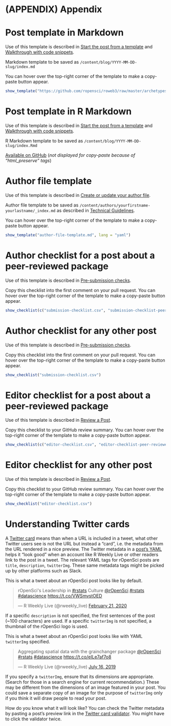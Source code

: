 # (APPENDIX) Appendix {-}

# Post template in Markdown {#templatemd}

Use of this template is described in [Start the post from a template](#templates) and [Walkthrough with code snippets](#usetemplates).

Markdown template to be saved as `/content/blog/YYYY-MM-DD-slug/index.md`

You can hover over the top-right corner of the template to make a copy-paste button appear.

```r
show_template("https://github.com/ropensci/roweb3/raw/master/archetypes/md/index.md", lang = "markdown")
```

# Post template in R Markdown {#templatermd}

Use of this template is described in [Start the post from a template](#templates) and [Walkthrough with code snippets](#usetemplates).

R Markdown template to be saved as `/content/blog/YYYY-MM-DD-slug/index.Rmd`

[Available on GitHub](https://github.com/ropensci/roweb3/blob/master/archetypes/Rmd/index.md) (_not displayed for copy-paste because of "html_preserve" tags_)

# Author file template {#authortemplate}

Use of this template is described in [Create or update your author file](#createauthorfile).

Author file template to be saved as `/content/authors/yourfirstname-yourlastname/_index.md` as described in [Technical Guidelines](#createauthorfile).

You can hover over the top-right corner of the template to make a copy-paste button appear.

```r
show_template("author-file-template.md", lang = "yaml")
```

# Author checklist for a post about a peer-reviewed package {#authorchecklistpeer}

Use of this template is described in [Pre-submission checks](#presubchecks).

Copy this checklist into the first comment on your pull request.
You can hover over the top-right corner of the template to make a copy-paste button appear.

```r
show_checklist(c("submission-checklist.csv", "submission-checklist-peer-reviewed-pkg.csv"))
```

# Author checklist for any other post {#authorchecklistany}

Use of this template is described in [Pre-submission checks](#presubchecks).

Copy this checklist into the first comment on your pull request. 
You can hover over the top-right corner of the template to make a copy-paste button appear.

```r
show_checklist("submission-checklist.csv")
```

# Editor checklist for a post about a peer-reviewed package {#editorchecklistpeer}

Use of this template is described in [Review a Post](#review).

Copy this checklist to your GitHub review summary.
You can hover over the top-right corner of the template to make a copy-paste button appear.

```r
show_checklist(c("editor-checklist.csv", "editor-checklist-peer-reviewed-pkg.csv"))
```

# Editor checklist for any other post {#editorchecklistany}

Use of this template is described in [Review a Post](#review).

Copy this checklist to your GitHub review summary.
You can hover over the top-right corner of the template to make a copy-paste button appear.

```r
show_checklist("editor-checklist.csv")
```

# Understanding Twitter cards {#twittercards}

A [Twitter card](https://developer.twitter.com/en/docs/tweets/optimize-with-cards/overview/abouts-cards) means than when a URL is included in a tweet, what other Twitter users see is not the URL but instead a "card", i.e. the metadata from the URL rendered in a nice preview.
The Twitter metadata in a [post's YAML](whatgoesinyaml) helps it "look good" when an account like R Weekly Live or other readers link to the post in a tweet. 
The relevant YAML tags for rOpenSci posts are `title`, `description`, `twitterImg`.
These same metadata tags might be picked up by other platforms such as Slack.

This is what a tweet about an rOpenSci post looks like by default.

<!--html_preserve--><blockquote class="twitter-tweet"><p lang="en" dir="ltr">rOpenSci&#39;s Leadership in <a href="https://twitter.com/hashtag/rstats?src=hash&amp;ref_src=twsrc%5Etfw">#rstats</a> Culture <a href="https://twitter.com/rOpenSci?ref_src=twsrc%5Etfw">@rOpenSci</a> <a href="https://twitter.com/hashtag/rstats?src=hash&amp;ref_src=twsrc%5Etfw">#rstats</a> <a href="https://twitter.com/hashtag/datascience?src=hash&amp;ref_src=twsrc%5Etfw">#datascience</a> <a href="https://t.co/VWSmvstOED">https://t.co/VWSmvstOED</a></p>&mdash; R Weekly Live (@rweekly_live) <a href="https://twitter.com/rweekly_live/status/1230932166306983936?ref_src=twsrc%5Etfw">February 21, 2020</a></blockquote> <script async src="https://platform.twitter.com/widgets.js" charset="utf-8"></script> <!--/html_preserve-->

If a specific `description` is not specified, the first sentences of the post (~100 characters) are used.
If a specific `twitterImg` is not specified, a thumbnail of the rOpenSci logo is used. 

This is what a tweet about an rOpenSci post looks like with YAML `twitterImg` specified.

<!--html_preserve--><blockquote class="twitter-tweet"><p lang="en" dir="ltr">Aggregating spatial data with the grainchanger package <a href="https://twitter.com/rOpenSci?ref_src=twsrc%5Etfw">@rOpenSci</a> <a href="https://twitter.com/hashtag/rstats?src=hash&amp;ref_src=twsrc%5Etfw">#rstats</a> <a href="https://twitter.com/hashtag/datascience?src=hash&amp;ref_src=twsrc%5Etfw">#datascience</a> <a href="https://t.co/eILe7af7o8">https://t.co/eILe7af7o8</a></p>&mdash; R Weekly Live (@rweekly_live) <a href="https://twitter.com/rweekly_live/status/1151027589831462912?ref_src=twsrc%5Etfw">July 16, 2019</a></blockquote> <script async src="https://platform.twitter.com/widgets.js" charset="utf-8"></script>  <!--/html_preserve-->

If you specify a `twitterImg`, ensure that its dimensions are appropriate. 
(Search for those in a search engine for current recommendation.) 
These may be different from the dimensions of an image featured in your post. 
You could save a separate copy of an image for the purpose of `twitterImg` only if you think it will draw people to read your post.

How do you know what it will look like?
You can check the Twitter metadata by pasting a post's preview link in the [Twitter card validator](https://cards-dev.twitter.com/validator). 
You might have to click the validator twice.

